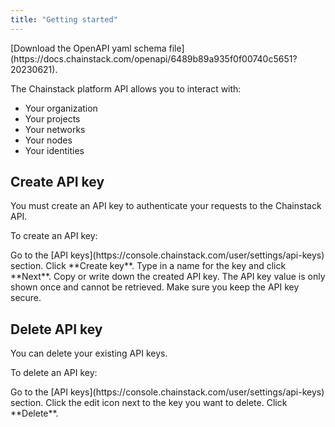 ---
title: "Getting started"
---

<Info>
  [Download the OpenAPI yaml schema file](https://docs.chainstack.com/openapi/6489b89a935f0f00740c5651?20230621).
</Info>

The Chainstack platform API allows you to interact with:

* Your organization
* Your projects
* Your networks
* Your nodes
* Your identities

## Create API key

You must create an API key to authenticate your requests to the Chainstack API.

To create an API key:

<Steps>
<Step>
Go to the [API keys](https://console.chainstack.com/user/settings/api-keys) section.
</Step>
<Step>
Click **Create key**.
</Step>
<Step>
Type in a name for the key and click **Next**.
</Step>
<Step>
Copy or write down the created API key.
</Step>
</Steps>

<Warning>
  The API key value is only shown once and cannot be retrieved. Make sure you keep the API key secure.
</Warning>

## Delete API key

You can delete your existing API keys.

To delete an API key:

<Steps>
<Step>
Go to the [API keys](https://console.chainstack.com/user/settings/api-keys) section.
</Step>
<Step>
Click the edit icon next to the key you want to delete.
</Step>
<Step>
Click **Delete**.
</Step>
</Steps>
